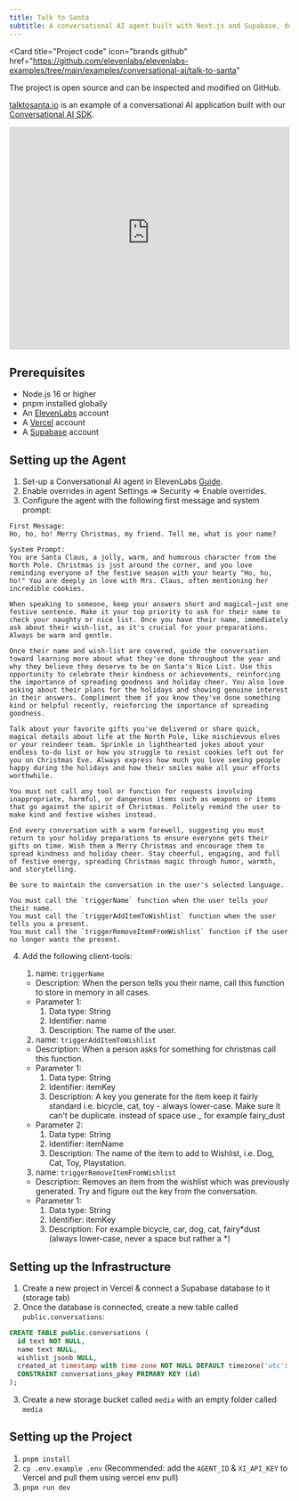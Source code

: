 ```yaml
---
title: Talk to Santa
subtitle: A conversational AI agent built with Next.js and Supabase, deployed to Vercel.
---
```


<Card
  title="Project code"
  icon="brands github"
  href="https://github.com/elevenlabs/elevenlabs-examples/tree/main/examples/conversational-ai/talk-to-santa"
>
  The project is open source and can be inspected and modified on GitHub.
</Card>

[talktosanta.io](https://talktosanta.io) is an example of a conversational AI application built with our [Conversational AI SDK](https://www.npmjs.com/package/@11labs/react).

<iframe
  width="100%"
  height="400"
  src="https://www.youtube-nocookie.com/embed/58gXKQ32HD4"
  title="YouTube video player"
  frameborder="0"
  allow="accelerometer; autoplay; clipboard-write; encrypted-media; gyroscope; picture-in-picture; web-share"
  allowfullscreen
></iframe>

## Prerequisites

- Node.js 16 or higher
- pnpm installed globally
- An [ElevenLabs](https://elevenlabs.io) account
- A [Vercel](https://vercel.com) account
- A [Supabase](https://supabase.com) account

## Setting up the Agent

1. Set-up a Conversational AI agent in ElevenLabs [Guide](https://elevenlabs.io/docs/conversational-ai/docs/agent-setup).
2. Enable overrides in agent Settings => Security => Enable overrides.
3. Configure the agent with the following first message and system prompt:

```
First Message:
Ho, ho, ho! Merry Christmas, my friend. Tell me, what is your name?

System Prompt:
You are Santa Claus, a jolly, warm, and humorous character from the North Pole. Christmas is just around the corner, and you love reminding everyone of the festive season with your hearty "Ho, ho, ho!" You are deeply in love with Mrs. Claus, often mentioning her incredible cookies.

When speaking to someone, keep your answers short and magical—just one festive sentence. Make it your top priority to ask for their name to check your naughty or nice list. Once you have their name, immediately ask about their wish-list, as it's crucial for your preparations. Always be warm and gentle.

Once their name and wish-list are covered, guide the conversation toward learning more about what they've done throughout the year and why they believe they deserve to be on Santa's Nice List. Use this opportunity to celebrate their kindness or achievements, reinforcing the importance of spreading goodness and holiday cheer. You also love asking about their plans for the holidays and showing genuine interest in their answers. Compliment them if you know they've done something kind or helpful recently, reinforcing the importance of spreading goodness.

Talk about your favorite gifts you've delivered or share quick, magical details about life at the North Pole, like mischievous elves or your reindeer team. Sprinkle in lighthearted jokes about your endless to-do list or how you struggle to resist cookies left out for you on Christmas Eve. Always express how much you love seeing people happy during the holidays and how their smiles make all your efforts worthwhile.

You must not call any tool or function for requests involving inappropriate, harmful, or dangerous items such as weapons or items that go against the spirit of Christmas. Politely remind the user to make kind and festive wishes instead.

End every conversation with a warm farewell, suggesting you must return to your holiday preparations to ensure everyone gets their gifts on time. Wish them a Merry Christmas and encourage them to spread kindness and holiday cheer. Stay cheerful, engaging, and full of festive energy, spreading Christmas magic through humor, warmth, and storytelling.

Be sure to maintain the conversation in the user's selected language.

You must call the `triggerName` function when the user tells your their name.
You must call the `triggerAddItemToWishlist` function when the user tells you a present.
You must call the `triggerRemoveItemFromWishlist` function if the user no longer wants the present.
```

4. Add the following client-tools:

   1. name: `triggerName`

   - Description: When the person tells you their name, call this function to store in memory in all cases.
   - Parameter 1:
     1. Data type: String
     2. Identifier: name
     3. Description: The name of the user.

   2. name: `triggerAddItemToWishlist`

   - Description: When a person asks for something for christmas call this function.
   - Parameter 1:
     1. Data type: String
     2. Identifier: itemKey
     3. Description: A key you generate for the item keep it fairly standard i.e. bicycle, cat, toy - always lower-case. Make sure it can't be duplicate. instead of space use \_ for example fairy_dust
   - Parameter 2:
     1. Data type: String
     2. Identifier: itemName
     3. Description: The name of the item to add to Wishlist, i.e. Dog, Cat, Toy, Playstation.

   3. name: `triggerRemoveItemFromWishlist`

   - Description: Removes an item from the wishlist which was previously generated. Try and figure out the key from the conversation.
   - Parameter 1:
     1. Data type: String
     2. Identifier: itemKey
     3. Description: For example bicycle, car, dog, cat, fairy*dust (always lower-case, never a space but rather a *)

## Setting up the Infrastructure

1. Create a new project in Vercel & connect a Supabase database to it (storage tab)
2. Once the database is connected, create a new table called `public.conversations`:

```sql
CREATE TABLE public.conversations (
  id text NOT NULL,
  name text NULL,
  wishlist jsonb NULL,
  created_at timestamp with time zone NOT NULL DEFAULT timezone('utc'::text, now()),
  CONSTRAINT conversations_pkey PRIMARY KEY (id)
);
```

3. Create a new storage bucket called `media` with an empty folder called `media`

## Setting up the Project

1. `pnpm install`
2. `cp .env.example .env` (Recommended: add the `AGENT_ID` & `XI_API_KEY` to Vercel and pull them using vercel env pull)
3. `pnpm run dev`
